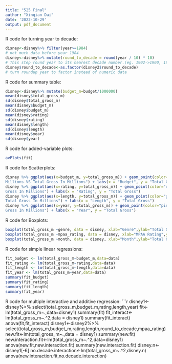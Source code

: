 ```yaml
---
title: "525 Final"
author: "Xinqian Dai"
date: '2022-10-29'
output: pdf_document
---
```

R code for turning year to decade:
```r
disney<-disney%>% filter(year>=1984)
# not much data before year 1984
disney<-disney%>% mutate(round_to_decade = round(year / 10) * 10)
# This step round year to its nearest decade number.(eg. 1902->1900, 1908->1910)
disney$round_to_decade<-as.factor(disney2$round_to_decade)
# turn roundup year to factor instead of numeric data
```
R code for summary table:
```r
disney<-disney%>% mutate(budget_m=budget/1000000)
mean(disney$total_gross_m)
sd(disney$total_gross_m)
mean(disney$budget_m)
sd(disney$budget_m)
mean(disney$rating)
sd(disney$rating)
mean(disney$length)
sd(disney$length)
mean(disney$year)
sd(disney$year)
```
R code for added-variable plots:
```r
avPlots(fit)
```
R code for Scatterplots:
```r
disney %>% ggplot(aes(x=budget_m, y=total_gross_m)) + geom_point(color="blue") + ggtitle(label = "Budget In
Millions VS Total Gross In Millions") + labs(x = "Budget", y = "Total Gross")
disney %>% ggplot(aes(x=rating, y=total_gross_m)) + geom_point(color="red") + ggtitle(label = "Rating VS Total
Gross In Millions") + labs(x = "Rating", y = "Total Gross")
disney %>% ggplot(aes(x=length, y=total_gross_m)) + geom_point(color="green") + ggtitle(label = "Length VS
Total Gross In Millions") + labs(x = "Length", y = "Total Gross")
disney %>% ggplot(aes(x=year, y=total_gross_m)) + geom_point(color="pink") + ggtitle(label = "Years VS Total
Gross In Millions") + labs(x = "Year", y = "Total Gross")
```
R code for Boxplots:
```r
boxplot(total_gross_m ~genre, data = disney, xlab="Genre",ylab="Total Gross")
boxplot(total_gross_m ~mpaa_rating, data = disney, xlab="MPAA Rating",ylab="Total Gross")
boxplot(total_gross_m ~month, data = disney, xlab="Month",ylab="Total Gross")
```
R code for simple linear regressions:
```r
fit_budget <- lm(total_gross_m~budget_m,data=data)
fit_rating <- lm(total_gross_m~rating,data=data)
fit_length <- lm(total_gross_m~length,data=data)
fit_year <- lm(total_gross_m~year,data=data)
summary(fit_budget)
summary(fit_rating)
summary(fit_length)
summary(fit_year)
```
R code for multiple interactive and additive regression:
```r
disney1<-disney%>% select(total_gross_m,budget_m,rating,length,year)
fit<-lm(total_gross_m~.,data=disney1)
summary(fit)
fit_interact<-lm(total_gross_m~.^2,data = disney1)
summary(fit_interact)
anova(fit,fit_interact)
disney1<-disney2%>% select(total_gross_m,budget_m,rating,length,round_to_decade,mpaa_rating)
new.fit<-lm(total_gross_m~.,data = disney1)
summary(new.fit)
new.interaction.fit<-lm(total_gross_m~.^2,data=disney1)
anova(new.fit,new.interaction.fit)
summary(new.interaction.fit)
disney.n<-disney1[-6]
no.decade.interaction<-lm(total_gross_m~.^2,disney.n)
anova(new.interaction.fit,no.decade.interaction)